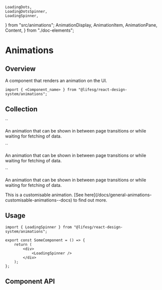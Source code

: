     LoadingDots,
    LoadingDotsSpinner,
    LoadingSpinner,
} from "src/animations";
    AnimationDisplay,
    AnimationItem,
    AnimationPane,
    Content,
} from "./doc-elements";

<Meta title="General/Animations/Overview" />

# Animations

## Overview

A component that renders an animation on the UI.

```tsx
import { <Component_name> } from "@lifesg/react-design-system/animations";
```

## Collection

<AnimationDisplay>
  <AnimationItem>
    <AnimationPane>
      <LoadingSpinner />
    </AnimationPane>
    <Content>
      `<LoadingSpinner />`
      <p>
        An animation that can be shown in between page transitions or
        while waiting for fetching of data.
      </p>
    </Content>
  </AnimationItem>

  <AnimationItem>
    <AnimationPane>
      <LoadingDots />
    </AnimationPane>
    <Content>
      `<LoadingDots />`
      <p>
        An animation that can be shown in between page transitions or
        while waiting for fetching of data.
      </p>
    </Content>
  </AnimationItem>
  <AnimationItem>
    <AnimationPane>
      <LoadingDotsSpinner />
    </AnimationPane>
    <Content>
      `<LoadingDotsSpinner />`
      <p>
        An animation that can be shown in between page transitions or
        while waiting for fetching of data.
      </p>
      <p>This is a customisable animation. [See here](/docs/general-animations-customisable-animations--docs) to find out more.</p>
    </Content>
  </AnimationItem>
</AnimationDisplay>

## Usage

```tsx
import { LoadingSpinner } from "@lifesg/react-design-system/animations";

export const SomeComponent = () => {
    return (
        <div>
            <LoadingSpinner />
        </div>
    );
};
```

## Component API

<PropsTable />
